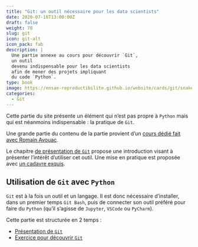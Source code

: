 ```yaml
---
title: "Git: un outil nécessaire pour les data scientists"
date: 2020-07-16T13:00:00Z
draft: false
weight: 70
slug: git
icon: git-alt
icon_pack: fab
description: |
  Une partie annexe au cours pour découvrir `Git`,
  un outil
  devenu indispensable pour les data scientists
  afin de mener des projets impliquant
  du code `Python`.
type: book
image: https://ensae-reproductibilite.github.io/website/cards/git/snakedolls.jpg
categories:
  - Git
---
```


Cette partie du site présente un élément qui n'est pas propre à
`Python` mais qui est néanmoins indispensable : la pratique de `Git`.

Une grande partie du contenu de la partie provient
d'un [cours dédié fait avec Romain Avouac](https://inseefrlab.github.io/formation-bonnes-pratiques-git-R/slides/img/ghflow.png).

Le chapitre [de présentation de `Git`](introgit.qmd) propose 
une introduction visant à présenter l'intérêt d'utiliser
cet outil. Une mise en pratique est proposée
avec [un cadavre exquis](exogit.qmd).


## Utilisation de `Git` avec `Python`

`Git` est à la fois un outil et un langage. Il
est donc nécessaire d'installer, dans un premier
temps `Git Bash`, puis de connecter
son outil préféré pour faire du `Python` (qu'il
s'agisse de `Jupyter`, `VSCode` ou `PyCharm`). 


Cette partie est structurée en 2 temps :

- [Présentation de `Git`](/content/git/introgit.qmd)
- [Exercice pour découvrir `Git`](/content/git/exogit.qmd)
